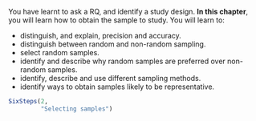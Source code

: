 ::: {.objectivesBox .objectives data-latex="{iconmonstr-target-4-240.png}"}
You have learnt to ask a RQ, and identify a study design.
**In this chapter**, you will learn how to obtain the sample to study.
You will learn to:

* distinguish, and explain, precision and accuracy.
* distinguish between random and non-random sampling.
* select random samples.
* identify and describe why random samples are preferred over non-random samples.
* identify, describe and use different sampling methods.
* identify ways to obtain samples likely to be representative.
:::


```r
SixSteps(2, 
         "Selecting samples")
```